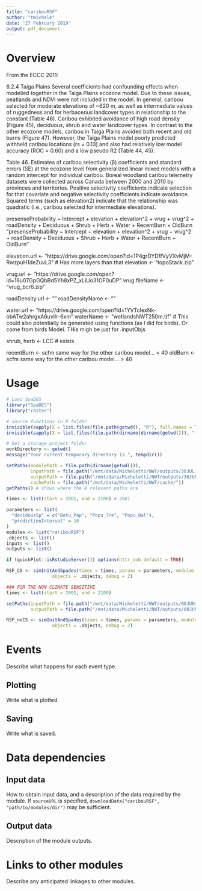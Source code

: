 ```yaml
---
title: "caribouRSF"
author: "tmichele"
date: "27 February 2019"
output: pdf_document
---
```


# Overview

From the ECCC 2011:

6.2.4 Taiga Plains
Several coefficients had confounding effects when modelled together in the Taiga Plains
ecozone model. Due to these issues, peatlands and NDVI were not included in the model. In
general, caribou selected for moderate elevations of ~620 m, as well as intermediate values of
ruggedness and for herbaceous landcover types in relationship to the constant (Table 46).
Caribou exhibited avoidance of high road density (Figure 45), deciduous, shrub and water
landcover types. In contrast to the other ecozone models, caribou in Taiga Plains avoided both
recent and old burns (Figure 47). However, the Taiga Plains model poorly predicted withheld
caribou locations (rs = 0.13) and also had relatively low model accuracy (ROC = 0.60) and a
low pseudo R2 (Table 44, 45).

Table 46. Estimates of caribou selectivity (β) coefficients and standard errors (SE) at the ecozone level from generalized linear mixed models with
a random intercept for individual caribou. Boreal woodland caribou telemetry datasets were collected across Canada between 2000 and 2010 by
provinces and territories. Positive selectivity coefficients indicate selection for that covariate and negative selectivity coefficients indicate
avoidance. Squared terms (such as elevation2) indicate that the relationship was quadratic (i.e., caribou selected for intermediate elevations).

presenseProbability ~ Intercept + elevation + elevation^2 + vrug + vrug^2 + roadDensity + Deciduous + Shrub + Herb + Water + RecentBurn + OldBurn
"presenseProbability ~ Intercept + elevation + elevation^2 + vrug + vrug^2 + roadDensity + Deciduous + Shrub + Herb + Water + RecentBurn + OldBurn"


elevation.url <- "https://drive.google.com/open?id=1P4grDYDffVyVXvMjM-RwzpuH1deZuvL3" # Has more layers than that
elevation <- "topoStack.zip"

vrug.url <- "https://drive.google.com/open?id=16u07GpGQbBd5Yh8xPZ_xLiUo31OF0uDP"
vrug.fileName <- "vrug_bcr6.zip"

roadDensity.url <- ""
roadDensityName <- ""

water.url <- "https://drive.google.com/open?id=1YVTcIexNk-obATw2ahrgxA6uvIlr-6xm"
waterName <- "wetlandsNWT250m.tif" # This could also potentially be generated using functions (as I did for birds). Or come from birds Model. THis migh be just for .inputObjs

shrub, herb <- LCC # exists 

recentBurn <- scfm same way for the other caribou model... < 40
oldBurn <- scfm same way for the other caribou model... > 40

# Usage

```r

# Load SpaDES
library("SpaDES")
library("raster")

# Source functions in R folder
invisible(sapply(X = list.files(file.path(getwd(), "R"), full.names = TRUE), FUN = source))
invisible(sapply(X = list.files(file.path(dirname(dirname(getwd())), "functions"), full.names = TRUE), FUN = source))

# Set a storage project folder
workDirectory <- getwd()
message("Your current temporary directory is ", tempdir())

setPaths(modulePath = file.path(dirname(getwd())), 
         inputPath = file.path("/mnt/data/Micheletti/NWT/outputs/30JUL19/run7/"), 
         outputPath = file.path("/mnt/data/Micheletti/NWT/outputs/30JUL19/RSF/"), 
         cachePath = file.path("/mnt/data/Micheletti/NWT/cache/"))
getPaths() # shows where the 4 relevant paths are

times <- list(start = 2001, end = 2100) # 2081

parameters <- list(
  "decidousSp" = c("Betu_Pap", "Popu_Tre", "Popu_Bal"),
  "predictionInterval" = 10
)
modules <- list("caribouRSF")
.objects <- list()
inputs <- list()
outputs <- list()

if (quickPlot::isRstudioServer()) options(httr_oob_default = TRUE)

RSF_CS <- simInitAndSpades(times = times, params = parameters, modules = modules,
                 objects = .objects, debug = 2)

### FOR THE NON CLIMATE SENSITIVE
times <- list(start = 2001, end = 2100)

setPaths(inputPath = file.path("/mnt/data/Micheletti/NWT/outputs/08JUN19_noCS/"), 
         outputPath = file.path("/mnt/data/Micheletti/NWT/outputs/08JUN19_noCS/RSF/"))

RSF_noCS <- simInitAndSpades(times = times, params = parameters, modules = modules,
                 objects = .objects, debug = 2)

```

# Events

Describe what happens for each event type.

## Plotting

Write what is plotted.

## Saving

Write what is saved.

# Data dependencies

## Input data

How to obtain input data, and a description of the data required by the module.
If `sourceURL` is specified, `downloadData("caribouRSF", "path/to/modules/dir")` may be sufficient.

## Output data

Description of the module outputs.

# Links to other modules

Describe any anticipated linkages to other modules.

